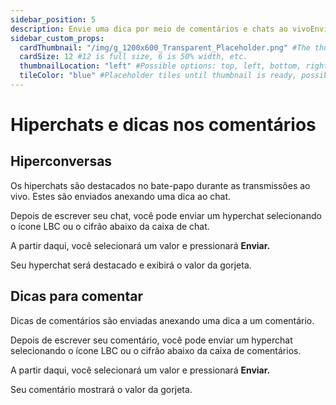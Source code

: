 ---
sidebar_position: 5
description: Envie uma dica por meio de comentários e chats ao vivoEnvie uma dica por meio de comentários e chats ao vivo.
sidebar_custom_props:
  cardThumbnail: "/img/g_1200x600_Transparent_Placeholder.png" #The thumbnail on the category card.
  cardSize: 12 #12 is full size, 6 is 50% width, etc.
  thumbnailLocation: "left" #Possible options: top, left, bottom, right, none
  tileColor: "blue" #Placeholder tiles until thumbnail is ready, possible options: blue, cream, darkpurple, lightpurple, mauve, orange, pink, none
---

# Hiperchats e dicas nos comentários

## Hiperconversas

Os hiperchats são destacados no bate-papo durante as transmissões ao vivo. Estes são enviados anexando uma dica ao chat.

Depois de escrever seu chat, você pode enviar um hyperchat selecionando o ícone LBC ou o cifrão abaixo da caixa de chat.

A partir daqui, você selecionará um valor e pressionará **Enviar.**

Seu hyperchat será destacado e exibirá o valor da gorjeta.

## Dicas para comentar

Dicas de comentários são enviadas anexando uma dica a um comentário.

Depois de escrever seu comentário, você pode enviar um hyperchat selecionando o ícone LBC ou o cifrão abaixo da caixa de comentários.

A partir daqui, você selecionará um valor e pressionará **Enviar.**

Seu comentário mostrará o valor da gorjeta.